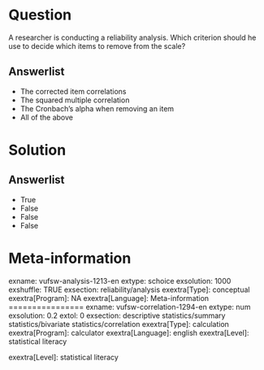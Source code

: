 Question
========
A researcher is conducting a reliability analysis. Which criterion
should he use to decide which items to remove from the scale?

Answerlist
----------
* The corrected item correlations
* The squared multiple correlation
* The Cronbach's alpha when removing an item
* All of the above

Solution
========










Answerlist
----------
* True
* False
* False
* False

Meta-information
================
exname: vufsw-analysis-1213-en
extype: schoice
exsolution: 1000
exshuffle: TRUE
exsection: reliability/analysis
exextra[Type]: conceptual
exextra[Program]: NA
exextra[Language]: Meta-information
================
exname: vufsw-correlation-1294-en
extype: num
exsolution: 0.2
extol: 0
exsection: descriptive statistics/summary statistics/bivariate statistics/correlation
exextra[Type]: calculation
exextra[Program]: calculator
exextra[Language]: english
exextra[Level]: statistical literacy

exextra[Level]: statistical literacy

